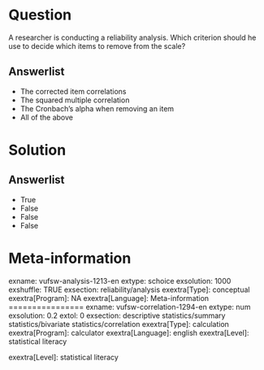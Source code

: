 Question
========
A researcher is conducting a reliability analysis. Which criterion
should he use to decide which items to remove from the scale?

Answerlist
----------
* The corrected item correlations
* The squared multiple correlation
* The Cronbach's alpha when removing an item
* All of the above

Solution
========










Answerlist
----------
* True
* False
* False
* False

Meta-information
================
exname: vufsw-analysis-1213-en
extype: schoice
exsolution: 1000
exshuffle: TRUE
exsection: reliability/analysis
exextra[Type]: conceptual
exextra[Program]: NA
exextra[Language]: Meta-information
================
exname: vufsw-correlation-1294-en
extype: num
exsolution: 0.2
extol: 0
exsection: descriptive statistics/summary statistics/bivariate statistics/correlation
exextra[Type]: calculation
exextra[Program]: calculator
exextra[Language]: english
exextra[Level]: statistical literacy

exextra[Level]: statistical literacy

